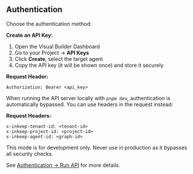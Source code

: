 ## Authentication

Choose the authentication method:

<Tabs>
<Tab title="Using an API Key">

**Create an API Key:**
1. Open the Visual Builder Dashboard
2. Go to your Project → **API Keys**
3. Click **Create**, select the target agent
4. Copy the API key (it will be shown once) and store it securely

**Request Header:**
```http
Authorization: Bearer <api_key>
```
</Tab>

<Tab title="Without API key">

When running the API server locally with `pnpm dev`, authentication is automatically bypassed. You can use headers in the request instead:

**Request Headers:**
```http
x-inkeep-tenant-id: <tenant-id>
x-inkeep-project-id: <project-id>
x-inkeep-agent-id: <graph-id>
```

<Warning>
This mode is for development only. Never use in production as it bypasses all security checks.
</Warning>

</Tab>

</Tabs>

See [Authentication → Run API](/api-reference/authentication/run-api) for more details.